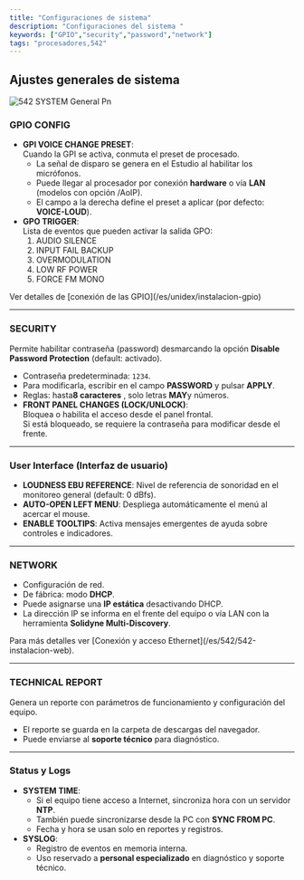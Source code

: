```yaml
---
title: "Configuraciones de sistema"
description: "Configuraciones del sistema "
keywords: ["GPIO","security","password","network"]
tags: "procesadores,542"
---
```


## Ajustes generales de sistema

![542 SYSTEM General Pn](/images/542/542-SYSTEM-General.png)

### GPIO CONFIG

- **GPI VOICE CHANGE PRESET**:\
  Cuando la GPI se activa, conmuta el preset de procesado.
  - La señal de disparo se genera en el Estudio al habilitar los micrófonos.
  - Puede llegar al procesador por conexión **hardware** o vía **LAN** (modelos con opción /AoIP).
  - El campo a la derecha define el preset a aplicar (por defecto: **VOICE-LOUD**).
- **GPO TRIGGER**:\
  Lista de eventos que pueden activar la salida GPO:
  1. AUDIO SILENCE
  2. INPUT FAIL BACKUP
  3. OVERMODULATION
  4. LOW RF POWER
  5. FORCE FM MONO

<Info>
  Ver detalles de [conexión de las GPIO](/es/unidex/instalacion-gpio)
</Info>

---

### SECURITY

Permite habilitar contraseña (password) desmarcando la opción **Disable Password Protection** (default: activado).

- Contraseña predeterminada: `1234`.
- Para modificarla, escribir en el campo **PASSWORD** y pulsar **APPLY**.
- Reglas: hasta**8 caracteres** , solo letras **MAY**y números.
- **FRONT PANEL CHANGES (LOCK/UNLOCK)**:\
  Bloquea o habilita el acceso desde el panel frontal.\
  Si está bloqueado, se requiere la contraseña para modificar desde el frente.

---

### User Interface (Interfaz de usuario)

- **LOUDNESS EBU REFERENCE**: Nivel de referencia de sonoridad en el monitoreo general (default: 0 dBfs).
- **AUTO-OPEN LEFT MENU**: Despliega automáticamente el menú al acercar el mouse.
- **ENABLE TOOLTIPS**: Activa mensajes emergentes de ayuda sobre controles e indicadores.

---

### NETWORK

- Configuración de red.
- De fábrica: modo **DHCP**.
- Puede asignarse una **IP estática** desactivando DHCP.
- La dirección IP se informa en el frente del equipo o vía LAN con la herramienta **Solidyne Multi-Discovery**.

<Info>
  Para más detalles ver [Conexión y acceso Ethernet](/es/542/542-instalacion-web).
</Info>

---

### TECHNICAL REPORT

Genera un reporte con parámetros de funcionamiento y configuración del equipo.

- El reporte se guarda en la carpeta de descargas del navegador.
- Puede enviarse al **soporte técnico** para diagnóstico.

---

### Status y Logs

- **SYSTEM TIME**:
  - Si el equipo tiene acceso a Internet, sincroniza hora con un servidor **NTP**.
  - También puede sincronizarse desde la PC con **SYNC FROM PC**.
  - Fecha y hora se usan solo en reportes y registros.
- **SYSLOG**:
  - Registro de eventos en memoria interna.
  - Uso reservado a **personal especializado** en diagnóstico y soporte técnico.